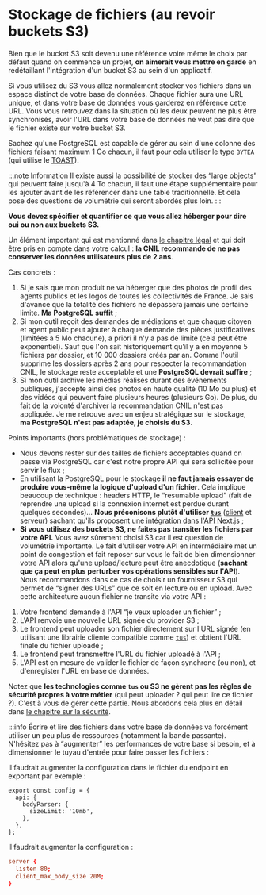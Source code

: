 
# Stockage de fichiers (au revoir buckets S3)

Bien que le bucket S3 soit devenu une référence voire même le choix par défaut quand on commence un projet, **on aimerait vous mettre en garde** en redétaillant l'intégration d'un bucket S3 au sein d'un applicatif.

Si vous utilisez du S3 vous allez normalement stocker vos fichiers dans un espace distinct de votre base de données. Chaque fichier aura une URL unique, et dans votre base de données vous garderez en référence cette URL. Vous vous retrouvez dans la situation où les deux peuvent ne plus être synchronisés, avoir l'URL dans votre base de données ne veut pas dire que le fichier existe sur votre bucket S3.

Sachez qu'une PostgreSQL est capable de gérer au sein d'une colonne des fichiers faisant maximum 1 Go chacun, il faut pour cela utiliser le type `BYTEA` (qui utilise le [TOAST](https://www.postgresql.org/docs/current/storage-toast.html)).

:::note Information
Il existe aussi la possibilité de stocker des “[large objects](https://www.postgresql.org/docs/current/largeobjects.html)” qui peuvent faire jusqu'à 4 To chacun, il faut une étape supplémentaire pour les ajouter avant de les référencer dans une table traditionnelle. Et cela pose des questions de volumétrie qui seront abordés plus loin.
:::

**Vous devez spécifier et quantifier ce que vous allez héberger pour dire oui ou non aux buckets S3.**

Un élément important qui est mentionné dans [le chapitre légal](legal/data-lifecycle.mdx) et qui doit être pris en compte dans votre calcul : **la CNIL recommande de ne pas conserver les données utilisateurs plus de 2 ans**.

Cas concrets :

1.  Si je sais que mon produit ne va héberger que des photos de profil des agents publics et les logos de toutes les collectivités de France. Je sais d'avance que la totalité des fichiers ne dépassera jamais une certaine limite. **Ma PostgreSQL suffit** ;
2.  Si mon outil reçoit des demandes de médiations et que chaque citoyen et agent public peut ajouter à chaque demande des pièces justificatives (limitées à 5 Mo chacune), a priori il n'y a pas de limite (cela peut être exponentiel). Sauf que l'on sait historiquement qu'il y a en moyenne 5 fichiers par dossier, et 10 000 dossiers créés par an. Comme l'outil supprime les dossiers après 2 ans pour respecter la recommandation CNIL, le stockage reste acceptable et une **PostgreSQL devrait suffire** ;
3.  Si mon outil archive les médias réalisés durant des événements publiques, j'accepte ainsi des photos en haute qualité (10 Mo ou plus) et des vidéos qui peuvent faire plusieurs heures (plusieurs Go). De plus, du fait de la volonté d'archiver la recommandation CNIL n'est pas appliquée. Je me retrouve avec un enjeu stratégique sur le stockage, **ma PostgreSQL n'est pas adaptée, je choisis du S3**.

Points importants (hors problématiques de stockage) :

- Nous devons rester sur des tailles de fichiers acceptables quand on passe via PostgreSQL car c'est notre propre API qui sera sollicitée pour servir le flux ;
- En utilisant la PostgreSQL pour le stockage **il ne faut jamais essayer de produire vous-même la logique d'upload d'un fichier**. Cela implique beaucoup de technique : headers HTTP, le “resumable upload” (fait de reprendre une upload si la connexion internet est perdue durant quelques secondes)… **Nous préconisons plutôt d'utiliser [`tus`](https://github.com/tus)** ([client](https://github.com/tus/tus-js-client) et [serveur](https://github.com/tus/tus-node-server)) sachant qu'ils proposent [une intégration dans l'API Next.js](https://github.com/tus/tus-node-server/tree/main/packages/server#example-integrate-tus-into-nextjs) ;
- **Si vous utilisez des buckets S3, ne faites pas transiter les fichiers par votre API.** Vous avez sûrement choisi S3 car il est question de volumétrie importante. Le fait d'utiliser votre API en intermédiaire met un point de congestion et fait reposer sur vous le fait de bien dimensionner votre API alors qu'une upload/lecture peut être anecdotique (**sachant que ça peut en plus perturber vos opérations sensibles sur l'API**). Nous recommandons dans ce cas de choisir un fournisseur S3 qui permet de “signer des URLs” que ce soit en lecture ou en upload. Avec cette architecture aucun fichier ne transite via votre API :

1.  Votre frontend demande à l'API “je veux uploader un fichier” ;
2.  L'API renvoie une nouvelle URL signée du provider S3 ;
3.  Le frontend peut uploader son fichier directement sur l'URL signée (en utilisant une librairie cliente compatible comme [`tus`](https://github.com/tus/tus-js-client)) et obtient l'URL finale du fichier uploadé ;
4.  Le frontend peut transmettre l'URL du fichier uploadé à l'API ;
5.  L'API est en mesure de valider le fichier de façon synchrone (ou non), et d'enregister l'URL en base de données.

Notez que **les technologies comme `tus` ou S3 ne gèrent pas les règles de sécurité propres à votre métier** (qui peut uploader ? qui peut lire ce fichier ?). C'est à vous de gérer cette partie. Nous abordons cela plus en détail dans [le chapitre sur la sécurité](security/secure-hosted-files-urls.mdx).

:::info
Écrire et lire des fichiers dans votre base de données va forcément utiliser un peu plus de ressources (notamment la bande passante). N'hésitez pas à “augmenter” les performances de votre base si besoin, et à dimensionner le tuyau d'entrée pour faire passer les fichiers :

<Tabs>
  <TabItem value="nextjs" label="Next.js">
    Il faudrait augmenter la configuration dans le fichier du endpoint en exportant par exemple :

```tsx title="my-endpoint.tsx"
export const config = {
  api: {
    bodyParser: {
      sizeLimit: '10mb',
    },
  },
};
```

  </TabItem>
  <TabItem value="nginx" label="Nginx">
    Il faudrait augmenter la configuration :

```conf title="/etc/nginx/http.d/default.conf"
server {
  listen 80;
  client_max_body_size 20M;
}
```

  </TabItem>
</Tabs>
